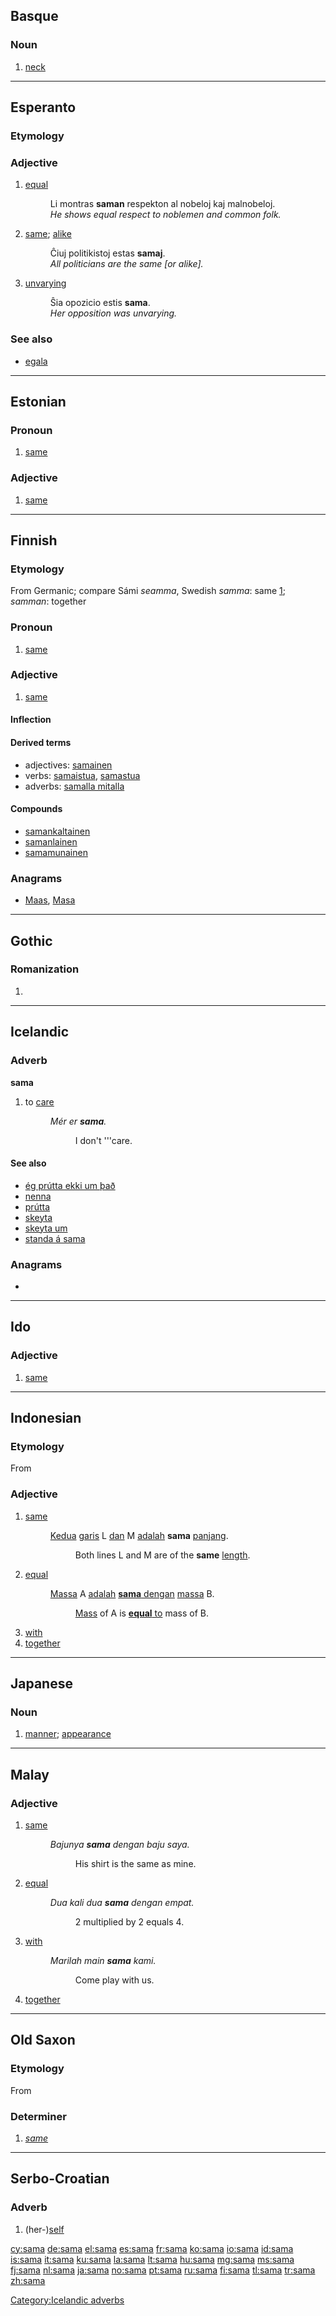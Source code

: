 {{also|-sama}}
==Basque==

===Noun===
{{eu-noun}}

# [[neck]]

----

==Esperanto==

===Etymology===
{{etyl|en|eo}} {{term|same|lang=en}}

===Adjective===
{{eo-adj}}

# [[equal]]
#: Li montras '''saman''' respekton al nobeloj kaj malnobeloj.
#: '' He shows equal respect to noblemen and common folk.''
# [[same]]; [[alike]]
#: Ĉiuj politikistoj estas '''samaj'''.
#: '' All politicians are the same [or alike].''
# [[unvarying]]
#: Ŝia opozicio estis '''sama'''.
#: ''Her opposition was unvarying.''

===See also===
* [[egala]]

{{eo BRO|2}}

----

==Estonian==

===Pronoun===
{{head|et|pronoun}}

# [[same]]

===Adjective===
{{et-adj (old)}}

# [[same]]

----

==Finnish==

===Etymology===
From Germanic; compare Sámi ''seamma'', Swedish ''samma'': same [http://www.freeweb.hu/etymological/]; ''samman'': together

===Pronoun===
{{head|fi|indefinite pronoun}}

# {{indefinite|lang=fi}} [[same]]

===Adjective===
{{fi-adj|comp=-}}

# [[same]]

====Inflection====
{{fi-decl-pron|1s=sama|2s=saman|3s=samaa|4s=sama, saman|5s=samassa|6s=samasta|7s=samaan|8s=samalla|9s=samalta|10s=samalle|11s=samana|12s=samaksi||14s=samatta||1p=samat|2p=samojen|3p=samoja|4p=samat|5p=samoissa|6p=samoista|7p=samoihin|8p=samoilla|9p=samoilta|10p=samoille|11p=samoina|12p=samoiksi|13p=[[samoin]]|14p=samoitta|15p=samoine-|a6s=[[samaten]]}}

====Derived terms====
* adjectives: [[samainen]]
* verbs: [[samaistua]], [[samastua]]
* adverbs: [[samalla mitalla]]

====Compounds====
* [[samankaltainen]]
* [[samanlainen]]
* [[samamunainen]]

===Anagrams===
* [[Maas#Finnish|Maas]], [[Masa#Finnish|Masa]]

----

==Gothic==

===Romanization===
{{got-rom}}

# {{got-romanization of|𐍃𐌰𐌼𐌰}}

----

==Icelandic==

===Adverb===
'''sama'''

# to [[care]]
#: ''Mér er '''sama'''.''
#:: I don't '''care.

====See also====
* [[ég prútta ekki um það]]
* [[nenna]]
* [[prútta]]
* [[skeyta]]
* [[skeyta um]]
* [[standa á sama]]

===Anagrams===
* {{l|is|masa}}

[[Category:Icelandic adverbs]]

----

==Ido==

===Adjective===
{{io-adj}}

# [[same]]

----

==Indonesian==

===Etymology===
From {{etyl|sa|id}}

===Adjective===
{{head|id|adjective}}

# [[same]]
#: [[kedua|Kedua]] [[garis]] L [[dan]] M [[adalah]] '''sama''' [[panjang]].
#:: Both lines L and M are of the '''same''' [[length]].
# [[equal]]
#: [[massa|Massa]] A [[adalah]] <u>'''sama''' [[dengan]]</u> [[massa]] B.
#:: [[mass|Mass]] of A is <u>'''equal''' to</u> mass of B.
# [[with]]
# [[together]]

----

==Japanese==

===Noun===
{{ja-noun|r|hira=さま}}

# {{ja-def|様}} [[manner]]; [[appearance]]

----

==Malay==

===Adjective===
{{head|ms|adjective}}

# [[same]]
#: ''Bajunya '''sama''' dengan baju saya.''
#:: His shirt is the same as mine.
# [[equal]]
#: ''Dua kali dua '''sama''' dengan empat.''
#:: 2 multiplied by 2 equals 4.
# [[with]]
#: ''Marilah main '''sama''' kami.''
#:: Come play with us.
# [[together]]

----

==Old Saxon==

===Etymology===
From {{proto|Germanic|samaz|sama|lang=osx}}

===Determiner===
{{head|osx|determiner form}}

# ''[[same]]''

----

==Serbo-Croatian==

===Adverb===
{{sh-pron|g=f|r|сaмa}}

# (her-)[[self]]

[[cy:sama]]
[[de:sama]]
[[el:sama]]
[[es:sama]]
[[fr:sama]]
[[ko:sama]]
[[io:sama]]
[[id:sama]]
[[is:sama]]
[[it:sama]]
[[ku:sama]]
[[la:sama]]
[[lt:sama]]
[[hu:sama]]
[[mg:sama]]
[[ms:sama]]
[[fj:sama]]
[[nl:sama]]
[[ja:sama]]
[[no:sama]]
[[pt:sama]]
[[ru:sama]]
[[fi:sama]]
[[tl:sama]]
[[tr:sama]]
[[zh:sama]]